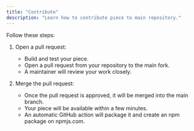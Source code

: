 ```yaml
---
title: "Contribute"
description: "Learn how to contribute piece to main repository."
---
```


Follow these steps:

1. Open a pull request:
   - Build and test your piece.
   - Open a pull request from your repository to the main fork.
   - A maintainer will review your work closely.

2. Merge the pull request:
   - Once the pull request is approved, it will be merged into the main branch.
   - Your piece will be available within a few minutes.
   - An automatic GitHub action will package it and create an npm package on npmjs.com.